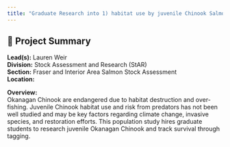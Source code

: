 ```yaml
---
title: "Graduate Research into 1) habitat use by juvenile Chinook Salmon in the Canadian Okanagan River and Lake system and 2) predation on juvenile salmon in the Canadian Okanagan River and Lake system"
---
```


## 🧬 Project Summary

**Lead(s):** Lauren Weir  
**Division:** Stock Assessment and Research (StAR)  
**Section:** Fraser and Interior Area Salmon Stock Assessment  
**Location:**   

**Overview:**  
Okanagan Chinook are endangered due to habitat destruction and over-fishing. Juvenile Chinook habitat use and risk from predators has not been well studied and may be key factors regarding climate change, invasive species, and restoration efforts. This population study hires graduate students to research juvenile Okanagan Chinook and track survival through tagging.
